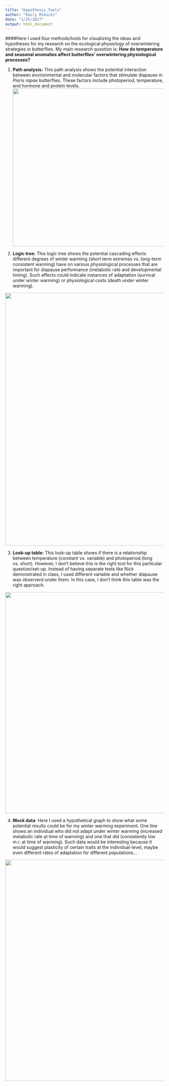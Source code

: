 ```yaml
---
title: "Hypothesis_Tools"
author: "Emily Mikucki"
date: "1/25/2017"
output: html_document
---
```

####Here I used four methods/tools for visualizing the ideas and hypotheses for my research on the ecological physiology of overwintering strategies in butterflies. My main research question is:  **How do temperature and seasonal anomalies affect butterflies' overwintering physiological processes?**

1. **Path analysis:** This path analysis shows the potential interaction between envrionmental and molecular factors that stimulate diapause in *Pieris rapae* butterflies. These factors include photoperiod, temperature, and hormone and protein levels.  
<img src="image1 (2).JPG" width="500" height="500"/>

2. **Logic tree:** This logic tree shows the potential cascading effects different degrees of winter warming (short term extremes vs. long-term consistent warming) have on various physiological processes that are important for diapause performance (metabolic rate and developmental timing). Such effects could indicate instances of adaptation (survival under winter warming) or physiological costs (death under winter warming).    

<img src="image2 (1).JPG" width="800" height="800"/>

3. **Look-up table:** This look-up table shows if there is a relationship between temperature (constant vs. variable) and photoperiod (long vs. short). However, I don't believe this is the right tool for this particular question/set-up. Instead of having separate tests like Nick demonstrated in class, I used different variable and whether diapause was observerd under them. In this case, I don't think this table was the right approach. 

<img src="image3.JPG" width="700" height="700"/>   
   
4. **Mock data**: Here I used a hypothetical graph to show what some potential results could be for my winter warming experiment. One line shows an individual who did not adapt under winter warming (increased metabolic rate at time of warming) and one that did (consistently low m.r. at time of warming). Such data would be interesting because it would suggest plasticity of certain traits at the individual-level, maybe even different rates of adaptation for different populations... 

<img src="image4.JPG" width="700" height="700"/>





